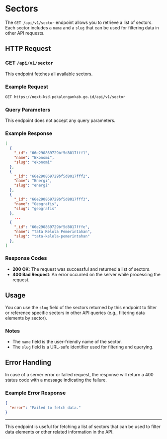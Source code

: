 # Sectors

The `GET /api/v1/sector` endpoint allows you to retrieve a list of sectors. Each sector includes a `name` and a `slug` that can be used for filtering data in other API requests.

## HTTP Request

### GET `/api/v1/sector`

This endpoint fetches all available sectors.

### Example Request

```bash
GET https://next-ksd.pekalongankab.go.id/api/v1/sector
```

### Query Parameters

This endpoint does not accept any query parameters.

### Example Response

```json
[
  {
    "_id": "66e290869729bf5d8017fff1",
    "name": "Ekonomi",
    "slug": "ekonomi"
  },
  {
    "_id": "66e290869729bf5d8017fff2",
    "name": "Energi",
    "slug": "energi"
  },
  {
    "_id": "66e290869729bf5d8017fff3",
    "name": "Geografis",
    "slug": "geografis"
  },
    ...
  {
    "_id": "66e290869729bf5d8017fffe",
    "name": "Tata Kelola Pemerintahan",
    "slug": "tata-kelola-pemerintahan"
  },
]
```

### Response Codes

- **200 OK**: The request was successful and returned a list of sectors.
- **400 Bad Request**: An error occurred on the server while processing the request.

## Usage

You can use the `slug` field of the sectors returned by this endpoint to filter or reference specific sectors in other API queries (e.g., filtering data elements by sector).

### Notes

- The `name` field is the user-friendly name of the sector.
- The `slug` field is a URL-safe identifier used for filtering and querying.

## Error Handling

In case of a server error or failed request, the response will return a 400 status code with a message indicating the failure.

### Example Error Response

```json
{
  "error": "Failed to fetch data."
}
```

---

This endpoint is useful for fetching a list of sectors that can be used to filter data elements or other related information in the API.
